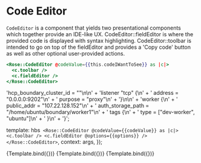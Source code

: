 
<Meta title="Rose/Code Editor" component="CodeEditor" />

# Code Editor

`CodeEditor` is a component that yields two presentational components which together provide an IDE-like UX.
CodeEditor::fieldEditor is where the provided code is displayed with syntax highlighting.
CodeEditor::toolbar is intended to go on top of the fieldEditor and provides a 'Copy code' button as well as other optional user-provided actions.

```handlebars
<Rose::CodeEditor @codeValue={{this.codeIWantToSee}} as |c|>
  <c.toolbar />
  <c.fieldEditor />
</Rose::CodeEditor>
```

<!-- mdx seems to not be able to handle template literals -->

  'hcp_boundary_cluster_id = "<cluster-id>"\n\n' +
  'listener "tcp" {\n' +
  '   address = "0.0.0.0:9202"\n' +
  '   purpose = "proxy"\n' +
  '}\n\n' +
  'worker {\n' +
  '   public_addr = "107.22.128.152"\n' +
  '   auth_storage_path = "/home/ubuntu/boundary/worker1"\n' +
  '   tags {\n' +
  '      type = ["dev-worker", "ubuntu"]\n' +
  '   }\n' +
  '}';

  template: hbs`
      <Rose::CodeEditor @codeValue={{codeValue}} as |c|>
        <c.toolbar />
        <c.fieldEditor @options={{options}} />
      </Rose::CodeEditor>`,
  context: args,
});

<Preview>
  <Story
    name="ReadOnly"
    height="15rem"
    args={{
      codeValue: codeValue,
      options: {
        mode: 'hcl',
        readOnly: true,
      },
    }}
  >
    {Template.bind({})}
  </Story>
</Preview>

<Preview>
  <Story
    name="CodeEditorShell"
    height="15rem"
    args={{
      codeValue: 'mkdir /home/ubuntu/boundary/',
      options: {
        mode: 'shell',
        readOnly: true,
      },
    }}
  >
    {Template.bind({})}
  </Story>
</Preview>

<Preview>
  <Story
    name="CodeEditorShellEditable"
    height="15rem"
    args={{
      codeValue: 'mkdir /home/ubuntu/boundary/',
      options: {
        mode: 'shell',
        readOnly: false,
      },
    }}
  >
    {Template.bind({})}
  </Story>
</Preview>
